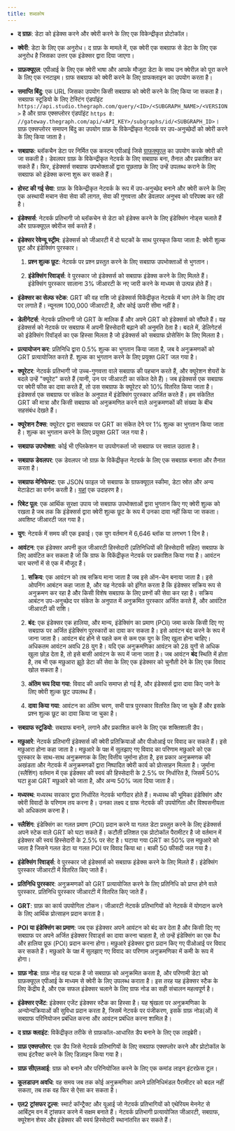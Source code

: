```yaml
---
title: शब्दकोष
---
```


- **द ग्राफ़**: डेटा को इंडेक्स करने और क्वेरी करने के लिए एक विकेन्द्रीकृत प्रोटोकॉल।

- **क्वेरी**: डेटा के लिए एक अनुरोध। द ग्राफ़ के मामले में, एक क्वेरी एक सबग्राफ से डेटा के लिए एक अनुरोध है जिसका उत्तर एक इंडेक्सर द्वारा दिया जाएगा।

- **ग्राफ़क्यूएल**: एपीआई के लिए एक क्वेरी भाषा और आपके मौजूदा डेटा के साथ उन क्वेरीज़ को पूरा करने के लिए एक रनटाइम। ग्राफ सबग्राफ को क्वेरी करने के लिए ग्राफक्लाइन का उपयोग करता है।

- **समाप्ति बिंदु**: एक URL जिसका उपयोग किसी सबग्राफ को क्वेरी करने के लिए किया जा सकता है। सबग्राफ स्टूडियो के लिए टेस्टिंग एंडपॉइंट `https://api.studio.thegraph.com/query/<ID>/<SUBGRAPH_NAME>/<VERSION>` है और ग्राफ एक्सप्लोरर एंडपॉइंट `https है: //gateway.thegraph.com/api/<API_KEY>/subgraphs/id/<SUBGRAPH_ID>`। ग्राफ़ एक्सप्लोरर समापन बिंदु का उपयोग ग्राफ़ के विकेन्द्रीकृत नेटवर्क पर उप-अनुच्छेदों को क्वेरी करने के लिए किया जाता है।

- **सबग्राफ**: ब्लॉकचैन डेटा पर निर्मित एक कस्टम एपीआई जिसे [ग्राफक्यूएल](https://graphql.org/) का उपयोग करके क्वेरी की जा सकती है। डेवलपर ग्राफ़ के विकेन्द्रीकृत नेटवर्क के लिए सबग्राफ बना, तैनात और प्रकाशित कर सकते हैं। फिर, इंडेक्सर्स सबग्राफ उपभोक्ताओं द्वारा पूछताछ के लिए उन्हें उपलब्ध कराने के लिए सबग्राफ को इंडेक्स करना शुरू कर सकते हैं।

- **होस्ट की गई सेवा**: ग्राफ़ के विकेन्द्रीकृत नेटवर्क के रूप में उप-अनुच्छेद बनाने और क्वेरी करने के लिए एक अस्थायी मचान सेवा सेवा की लागत, सेवा की गुणवत्ता और डेवलपर अनुभव को परिपक्व कर रही है।

- **इंडेक्सर्स**: नेटवर्क प्रतिभागी जो ब्लॉकचेन से डेटा को इंडेक्स करने के लिए इंडेक्सिंग नोड्स चलाते हैं और ग्राफक्यूएल क्वेरीज सर्व करते हैं।

- **इंडेक्सर रेवेन्यू स्ट्रीम**: इंडेक्सर्स को जीआरटी में दो घटकों के साथ पुरस्कृत किया जाता है: क्वेरी शुल्क छूट और इंडेक्सिंग पुरस्कार।

  1. **प्रश्न शुल्क छूट**: नेटवर्क पर प्रश्न प्रस्तुत करने के लिए सबग्राफ उपभोक्ताओं से भुगतान।

  2. **इंडेक्सिंग रिवार्ड्स**: वे पुरस्कार जो इंडेक्सर्स को सबग्राफ इंडेक्स करने के लिए मिलते हैं। इंडेक्सिंग पुरस्कार सालाना 3% जीआरटी के नए जारी करने के माध्यम से उत्पन्न होते हैं।

- **इंडेक्सर का सेल्फ स्टेक**: GRT की वह राशि जो इंडेक्सर्स विकेंद्रीकृत नेटवर्क में भाग लेने के लिए दांव पर लगाते हैं। न्यूनतम 100,000 जीआरटी है, और कोई ऊपरी सीमा नहीं है।

- **डेलीगेटर्स**: नेटवर्क प्रतिभागी जो GRT के मालिक हैं और अपने GRT को इंडेक्सर्स को सौंपते हैं। यह इंडेक्सर्स को नेटवर्क पर सबग्राफ में अपनी हिस्सेदारी बढ़ाने की अनुमति देता है। बदले में, डेलिगेटर्स को इंडेक्सिंग रिवॉर्ड्स का एक हिस्सा मिलता है जो इंडेक्सर्स को सबग्राफ प्रोसेसिंग के लिए मिलता है।

- **प्रत्यायोजन कर**: प्रतिनिधि द्वारा 0.5% शुल्क का भुगतान किया जाता है, जब वे अनुक्रमणकों को GRT प्रत्यायोजित करते हैं. शुल्क का भुगतान करने के लिए प्रयुक्त GRT जल गया है।

- **क्यूरेटर**: नेटवर्क प्रतिभागी जो उच्च-गुणवत्ता वाले सबग्राफ की पहचान करते हैं, और क्यूरेशन शेयरों के बदले उन्हें "क्यूरेट" करते हैं (यानी, उन पर जीआरटी का संकेत देते हैं)। जब इंडेक्सर्स एक सबग्राफ पर क्वेरी फीस का दावा करते हैं, तो उस सबग्राफ के क्यूरेटर को 10% वितरित किया जाता है। इंडेक्सर्स एक सबग्राफ पर संकेत के अनुपात में इंडेक्सिंग पुरस्कार अर्जित करते हैं। हम संकेतित GRT की मात्रा और किसी सबग्राफ को अनुक्रमणित करने वाले अनुक्रमणकों की संख्या के बीच सहसंबंध देखते हैं।

- **क्यूरेशन टैक्स**: क्यूरेटर द्वारा सबग्राफ पर GRT का संकेत देने पर 1% शुल्क का भुगतान किया जाता है। शुल्क का भुगतान करने के लिए प्रयुक्त GRT जल गया है।

- **सबग्राफ उपभोक्ता**: कोई भी एप्लिकेशन या उपयोगकर्ता जो सबग्राफ पर सवाल उठाता है।

- **सबग्राफ डेवलपर**: एक डेवलपर जो ग्राफ़ के विकेंद्रीकृत नेटवर्क के लिए एक सबग्राफ़ बनाता और तैनात करता है।

- **सबग्राफ मेनिफेस्ट**: एक JSON फाइल जो सबग्राफ के ग्राफक्यूएल स्कीमा, डेटा स्रोत और अन्य मेटाडेटा का वर्णन करती है। [यहां](https://ipfs.io/ipfs/QmVQdzeGdPUiLiACeqXRpKAYpyj8Z1yfWLMUq7A7WundUf) एक उदाहरण है।

- **रिबेट पूल**: एक आर्थिक सुरक्षा उपाय जो सबग्राफ उपभोक्ताओं द्वारा भुगतान किए गए क्वेरी शुल्क को रखता है जब तक कि इंडेक्सर्स द्वारा क्वेरी शुल्क छूट के रूप में उनका दावा नहीं किया जा सकता। अवशिष्ट जीआरटी जल गया है।

- **युग**: नेटवर्क में समय की एक इकाई। एक युग वर्तमान में 6,646 ब्लॉक या लगभग 1 दिन है।

- **आवंटन**: एक इंडेक्सर अपनी कुल जीआरटी हिस्सेदारी (प्रतिनिधियों की हिस्सेदारी सहित) सबग्राफ के लिए आवंटित कर सकता है जो कि ग्राफ के विकेंद्रीकृत नेटवर्क पर प्रकाशित किया गया है। आवंटन चार चरणों में से एक में मौजूद हैं।

  1. **सक्रिय**: एक आवंटन को तब सक्रिय माना जाता है जब इसे ऑन-चेन बनाया जाता है। इसे ओपनिंग आबंटन कहा जाता है, और यह नेटवर्क को इंगित करता है कि इंडेक्सर सक्रिय रूप से अनुक्रमण कर रहा है और किसी विशेष सबग्राफ के लिए प्रश्नों की सेवा कर रहा है। सक्रिय आबंटन उप-अनुच्छेद पर संकेत के अनुपात में अनुक्रमित पुरस्कार अर्जित करते हैं, और आवंटित जीआरटी की राशि।

  2. **बंद**: एक इंडेक्सर एक हालिया, और मान्य, इंडेक्सिंग का प्रमाण (POI) जमा करके किसी दिए गए सबग्राफ पर अर्जित इंडेक्सिंग पुरस्कारों का दावा कर सकता है। इसे आवंटन बंद करने के रूप में जाना जाता है। आवंटन बंद होने से पहले कम से कम एक युग के लिए खुला होना चाहिए। अधिकतम आवंटन अवधि 28 युग है। यदि एक अनुक्रमणिका आवंटन को 28 युगों से अधिक खुला छोड़ देता है, तो इसे बासी आवंटन के रूप में जाना जाता है। जब आवंटन **बंद** स्थिति में होता है, तब भी एक मछुआरा झूठे डेटा की सेवा के लिए एक इंडेक्सर को चुनौती देने के लिए एक विवाद खोल सकता है।

  3. **अंतिम रूप दिया गया**: विवाद की अवधि समाप्त हो गई है, और इंडेक्सर्स द्वारा दावा किए जाने के लिए क्वेरी शुल्क छूट उपलब्ध हैं।

  4. **दावा किया गया**: आवंटन का अंतिम चरण, सभी पात्र पुरस्कार वितरित किए जा चुके हैं और इसके प्रश्न शुल्क छूट का दावा किया जा चुका है।

- **सबग्राफ स्टूडियो**: सबग्राफ बनाने, लगाने और प्रकाशित करने के लिए एक शक्तिशाली डैप।

- **मछुआरे**: नेटवर्क प्रतिभागी इंडेक्सर्स की क्वेरी प्रतिक्रियाओं और पीओआई पर विवाद कर सकते हैं। इसे मछुआरा होना कहा जाता है। मछुआरे के पक्ष में सुलझाए गए विवाद का परिणाम मछुआरे को एक पुरस्कार के साथ-साथ अनुक्रमणक के लिए वित्तीय जुर्माना होता है, इस प्रकार अनुक्रमणक की अखंडता और नेटवर्क में अनुक्रमणकों द्वारा निष्पादित क्वेरी कार्य को प्रोत्साहन मिलता है। जुर्माना (स्लैशिंग) वर्तमान में एक इंडेक्सर की स्वयं की हिस्सेदारी के 2.5% पर निर्धारित है, जिसमें 50% घटा हुआ GRT मछुआरे को जाता है, और अन्य 50% जला दिया जाता है।

- **मध्यस्थ**: मध्यस्थ सरकार द्वारा निर्धारित नेटवर्क भागीदार होते हैं। मध्यस्थ की भूमिका इंडेक्सिंग और क्वेरी विवादों के परिणाम तय करना है। उनका लक्ष्य द ग्राफ नेटवर्क की उपयोगिता और विश्वसनीयता को अधिकतम करना है।

- **स्लैशिंग**: इंडेक्सिंग का गलत प्रमाण (POI) प्रदान करने या गलत डेटा प्रस्तुत करने के लिए इंडेक्सर्स अपने स्टेक वाले GRT को घटा सकते हैं। कटौती प्रतिशत एक प्रोटोकॉल पैरामीटर है जो वर्तमान में इंडेक्सर की स्वयं हिस्सेदारी के 2.5% पर सेट है। घटाया गया GRT का 50% उस मछुआरे को जाता है जिसने गलत डेटा या गलत POI पर विवाद किया था। बाकी 50 फीसदी जल गया है।

- **इंडेक्सिंग रिवार्ड्स**: वे पुरस्कार जो इंडेक्सर्स को सबग्राफ इंडेक्स करने के लिए मिलते हैं। इंडेक्सिंग पुरस्कार जीआरटी में वितरित किए जाते हैं।

- **प्रतिनिधि पुरस्कार**: अनुक्रमणकों को GRT प्रत्यायोजित करने के लिए प्रतिनिधि को प्राप्त होने वाले पुरस्कार. प्रतिनिधि पुरस्कार जीआरटी में वितरित किए जाते हैं।

- **GRT**: ग्राफ़ का कार्य उपयोगिता टोकन। जीआरटी नेटवर्क प्रतिभागियों को नेटवर्क में योगदान करने के लिए आर्थिक प्रोत्साहन प्रदान करता है।

- **POI या इंडेक्सिंग का प्रमाण**: जब एक इंडेक्सर अपने आवंटन को बंद कर देता है और किसी दिए गए सबग्राफ पर अपने अर्जित इंडेक्सर रिवार्ड्स का दावा करना चाहता है, तो उन्हें इंडेक्सिंग का एक वैध और हालिया प्रूफ (POI) प्रदान करना होगा। मछुआरे इंडेक्सर द्वारा प्रदान किए गए पीओआई पर विवाद कर सकते हैं। मछुआरे के पक्ष में सुलझाए गए विवाद का परिणाम अनुक्रमणिका में कमी के रूप में होगा।

- **ग्राफ़ नोड**: ग्राफ़ नोड वह घटक है जो सबग्राफ़ को अनुक्रमित करता है, और परिणामी डेटा को ग्राफ़क्यूएल एपीआई के माध्यम से क्वेरी के लिए उपलब्ध कराता है। इस तरह यह इंडेक्सर स्टैक के लिए केंद्रीय है, और एक सफल इंडेक्सर चलाने के लिए ग्राफ नोड का सही संचालन महत्वपूर्ण है।

- **इंडेक्सर एजेंट**: इंडेक्सर एजेंट इंडेक्सर स्टैक का हिस्सा है। यह श्रृंखला पर अनुक्रमणिका के अन्योन्यक्रियाओं की सुविधा प्रदान करता है, जिसमें नेटवर्क पर पंजीकरण, इसके ग्राफ़ नोड(ओं) में सबग्राफ परिनियोजन प्रबंधित करना और आवंटन प्रबंधित करना शामिल है।

- **द ग्राफ़ क्लाइंट**: विकेंद्रीकृत तरीके से ग्राफ़कॉल-आधारित डैप बनाने के लिए एक लाइब्रेरी।

- **ग्राफ़ एक्सप्लोरर**: एक डैप जिसे नेटवर्क प्रतिभागियों के लिए सबग्राफ एक्सप्लोर करने और प्रोटोकॉल के साथ इंटरैक्ट करने के लिए डिज़ाइन किया गया है।

- **ग्राफ़ सीएलआई**: ग्राफ़ को बनाने और परिनियोजित करने के लिए एक कमांड लाइन इंटरफ़ेस टूल।

- **कूलडाउन अवधि**: वह समय जब तक कोई अनुक्रमणिका अपने प्रतिनिधिमंडल पैरामीटर को बदल नहीं सकता, तब तक वह फिर से ऐसा कर सकता है।

- **एल2 ट्रांसफर टूल्स**: स्मार्ट कॉन्ट्रैक्ट और यूआई जो नेटवर्क प्रतिभागियों को एथेरियम मेननेट से आर्बिट्रम वन में ट्रांसफर करने में सक्षम बनाते हैं। नेटवर्क प्रतिभागी प्रत्यायोजित जीआरटी, सबग्राफ, क्यूरेशन शेयर और इंडेक्सर की स्वयं हिस्सेदारी स्थानांतरित कर सकते हैं।
